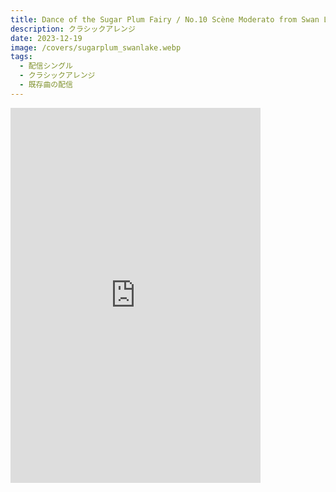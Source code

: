 ```yaml
---
title: Dance of the Sugar Plum Fairy / No.10 Scène Moderato from Swan Lake
description: クラシックアレンジ
date: 2023-12-19
image: /covers/sugarplum_swanlake.webp
tags:
  - 配信シングル
  - クラシックアレンジ
  - 既存曲の配信
---
```


<div
  className="flex flex-row justify-between">
<iframe
  src="https://linkco.re/embed/ZpaTUSP4"
  width="400"
  height="600"
  frameborder="0"
/>

<iframe
  src="https://linkco.re/embed/hQA4bsQ6"
  width="400"
  height="600"
  frameborder="0"
/>
</div>

<div
  className="flex flex-row justify-between">
<iframe
  width="560"
  height="315"
  src="https://www.youtube.com/embed/chOtemRAYNc?si=g-QhyQwHncCeubdd"
  title="YouTube video player"
  frameBorder="0"
  allow="accelerometer; autoplay; clipboard-write; encrypted-media; gyroscope; picture-in-picture; web-share"
  allowFullScreen
/>

<iframe
  width="560"
  height="315"
  src="https://www.youtube.com/embed/IYM9QJyYKDI?si=ldlxZV51UJdQdPEv"
  title="YouTube video player"
  frameBorder="0"
  allow="accelerometer; autoplay; clipboard-write; encrypted-media; gyroscope; picture-in-picture; web-share"
  allowFullScreen
/>
</div>

## いまさら感

今から 10 余年前、エレクトロハウス(特に Complextro などと呼ばれていたもの)にハマっていた時に作った、P.チャイコフスキーのオペラ『くるみ割り人形』と『白鳥の湖』から、それぞれ『金平糖の精の踊り』と『情景』をアレンジしたものです。

特に『金平糖の精の踊り』はハロウィンの時期からホリデーシーズンにかけて、私の知らない何らかの需要があるらしく、[私の YouTube チャンネル](https://www.youtube.com/@millstones)において、184 万回という再生回数を叩き出しています。~~なんでや~~

海外のユーザーから「Spotify で聴けないの？」といったコメントがたまにあり、YouTube でタダで聴けるものでも、実際ストリーミングサービスに入ってるとアプリ切り替えなくて済むので便利ということもあるので、配信に載せてみた、という次第です。

今回、登録だけしてずっと使っていなかった[TuneCore](https://www.tunecore.co.jp/)を利用したのですが、ちょっとしたインスト曲を配信するには便利ですね。

- これまで個人の楽曲配信は[ピアプロプラス](https://piapro.jp/)でやっていたので、年間 1,500 円ちょっとというのがどうなのかは分かりませんが……。

5 年ぶりぐらいの新着曲が既存曲で申し訳ないですが、今聴いてみても結構よくできていると思うので、よかったらどうぞ。

### 余談：ジャケット画像について

見た目でなんとなくわかると思いますが、生成 AI で作ったものです。

[ChatGPT](https://chat.openai.com/)の課金ユーザーなので、DALL-E で生成してもらいました。そのままでは解像度が足りないので、[bigJpg](https://bigjpg.com/)に投げ込んでデカくしてあります。

結構雰囲気出てますよね。特に金平糖の方の不気味さが良いです。
「人に頼む」ことで良いものができるというのはありますが、コミュニケーション含めてコストがかなりデカくなるので、ちょっとした配信だったら、これでも十分かなと思ってます。

